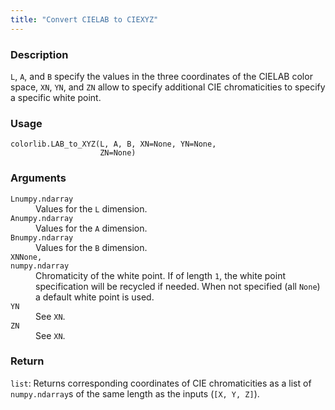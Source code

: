 ```yaml
---
title: "Convert CIELAB to CIEXYZ"
---
```


### Description

`L`, `A`, and `B` specify the values in the three coordinates of the
CIELAB color space,
`XN`, `YN`, and `ZN` allow to specify additional CIE chromaticities to
specify a specific white point.

### Usage

<pre><code class='language-python'>colorlib.LAB_to_XYZ(L, A, B, XN=None, YN=None,<br/>                    ZN=None)</code></pre>

### Arguments

<dl class="pyp-list param-list">
  <dt style = "white-space: nowrap; font-family: monospace; vertical-align: top">
   <code id="colorspace.colorlib.colorlib.LAB_to_XYZ:L">L</code><code class="argument-class">numpy.ndarray</code>
  </dt>
 <dd>Values for the `L` dimension.</dd>
  <dt style = "white-space: nowrap; font-family: monospace; vertical-align: top">
   <code id="colorspace.colorlib.colorlib.LAB_to_XYZ:A">A</code><code class="argument-class">numpy.ndarray</code>
  </dt>
 <dd>Values for the `A` dimension.</dd>
  <dt style = "white-space: nowrap; font-family: monospace; vertical-align: top">
   <code id="colorspace.colorlib.colorlib.LAB_to_XYZ:B">B</code><code class="argument-class">numpy.ndarray</code>
  </dt>
 <dd>Values for the `B` dimension.</dd>
  <dt style = "white-space: nowrap; font-family: monospace; vertical-align: top">
   <code id="colorspace.colorlib.colorlib.LAB_to_XYZ:XN">XN</code><code class="argument-class">None, numpy.ndarray</code>
  </dt>
 <dd>Chromaticity of the white point. If of
length `1`, the white point specification will be recycled if needed.
When not specified (all `None`) a default white point is used.</dd>
  <dt style = "white-space: nowrap; font-family: monospace; vertical-align: top">
   <code id="colorspace.colorlib.colorlib.LAB_to_XYZ:YN">YN</code>
  </dt>
 <dd>See `XN`.</dd>
  <dt style = "white-space: nowrap; font-family: monospace; vertical-align: top">
   <code id="colorspace.colorlib.colorlib.LAB_to_XYZ:ZN">ZN</code>
  </dt>
 <dd>See `XN`.</dd>
</dl>

### Return

<code>list</code>: Returns corresponding coordinates of CIE chromaticities as a
list of `numpy.ndarray`s of the same length as the inputs (`[X, Y, Z]`).
